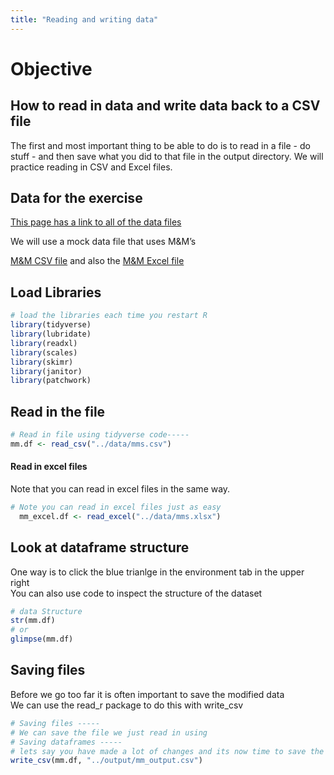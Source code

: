 ```yaml
---
title: "Reading and writing data"
---
```


# Objective

## How to read in data and write data back to a CSV file

The first and most important thing to be able to do is to read in a file - do stuff - and then save what you did to that file in the output directory. We will practice reading in CSV and Excel files.

## Data for the exercise

[This page has a link to all of the data files](/scripts/99_example_data_files.qmd)

We will use a mock data file that uses M&M's

[M&M CSV file](/data/mms.csv) and also the [M&M Excel file](/data/mms.xlsx)

## Load Libraries

```r
# load the libraries each time you restart R
library(tidyverse)
library(lubridate)
library(readxl)
library(scales)
library(skimr)
library(janitor)
library(patchwork)
```

## Read in the file

```r
# Read in file using tidyverse code-----
mm.df <- read_csv("../data/mms.csv")
```

#### Read in excel files

Note that you can read in excel files in the same way.

```r
# Note you can read in excel files just as easy
  mm_excel.df <- read_excel("../data/mms.xlsx")
```

## Look at dataframe structure

One way is to click the blue trianlge in the environment tab in the upper right\
You can also use code to inspect the structure of the dataset

```r
# data Structure
str(mm.df)
# or
glimpse(mm.df)
```

## Saving files

Before we go too far it is often important to save the modified data\
We can use the read_r package to do this with write_csv

```r
# Saving files -----
# We can save the file we just read in using 
# Saving dataframes -----
# lets say you have made a lot of changes and its now time to save the dataframe
write_csv(mm.df, "../output/mm_output.csv")
```
